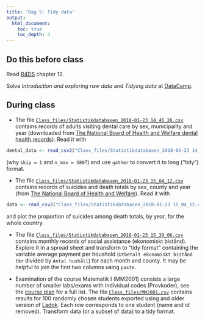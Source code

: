 ```yaml
---
title: 'Dag 5: Tidy data'
output:
  html_document:
    toc: true
    toc_depth: 4    
---
```


## Do this before class

Read [R4DS](http://r4ds.had.co.nz/) chapter 12.

Solve *Introduction and exploring raw data* and *Tidying data* at [DataCamp](https://www.datacamp.com/enterprise/mt5013-ht18/assignments).

## During class

* The file [`Class_files/Statistikdatabasen_2018-01-23 14_46_26.csv`](https://github.com/MT5013-HT18/Class_files/blob/master/Statistikdatabasen_2018-01-23%2014_46_26.csv) contains records of adults visiting dental care by sex, municipality and year (downloaded from [The National Board of Health and Welfare dental health records](http://www.socialstyrelsen.se/statistik/statistikdatabas/tandhalsa)). Read it with
```r
dental_data <- read_csv2("Class_files/Statistikdatabasen_2018-01-23 14_46_26.csv", skip = 1, n_max = 580)
```
(why `skip = 1` and  `n_max = 580`?) and use `gather` to convert it to long ("tidy") format.

* The file [`Class_files/Statistikdatabasen_2018-01-23 15_04_12.csv`](https://github.com/MT5013-HT18/Class_files/blob/master/Statistikdatabasen_2018-01-23%2015_04_12.csv) contains records of suicides and death totals by sex, county and year (from [The National Board of Health and Welfare](http://www.socialstyrelsen.se/statistik/statistikdatabas/dodsorsaker)). Read it with

```r
data <- read_csv2("Class_files/Statistikdatabasen_2018-01-23 15_04_12.csv", skip = 1, n_max = 80)
```

and plot the proportion of suicides among death totals, by year, for the whole country.

* The file [`Class_files/Statistikdatabasen_2018-01-23 15_39_06.csv`](https://github.com/MT5013-HT18/Class_files/blob/master/Statistikdatabasen_2018-01-23%2015_39_06.csv) contains monthly records of social assistance (ekonomiskt bistånd). Explore it in a spread sheet and transform to  "tidy format" containing the variable average payment per houshold (`Utbetalt ekonomiskt bistånd tkr` divided by `Antal hushåll`) for each month and county. It may be helpful to join the first two columns using `paste`.

* Examination of the course Matematik I (MM2001) consists a large number of smaller labs/exams with individual codes (Provkoder), see the 
 [course plan](https://sisu.it.su.se/pdf_creator/8940/34903) for a full list. The file [`Class_files/MM2001.csv`](https://github.com/MT5013-HT18/Class_files/blob/master/MM2001.csv) contains results for 100 randomly chosen students exported using and older version of [Ladok](https://sv.wikipedia.org/wiki/LADOK). Each row corresponds to one student (name and id removed). Transform data (or a subset of data) to a tidy format.
 
